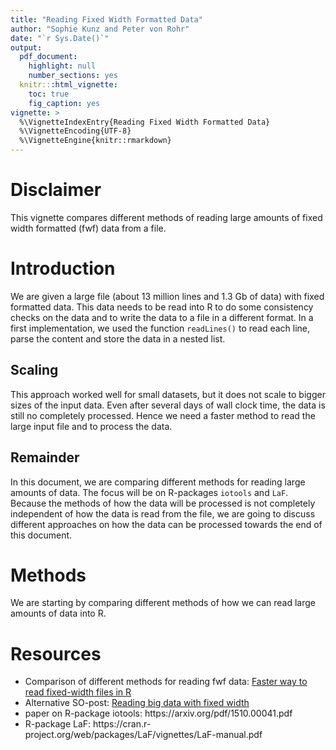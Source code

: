 ```yaml
---
title: "Reading Fixed Width Formatted Data"
author: "Sophie Kunz and Peter von Rohr"
date: "`r Sys.Date()`"
output: 
  pdf_document:
    highlight: null
    number_sections: yes
  knitr:::html_vignette:
    toc: true
    fig_caption: yes
vignette: >
  %\VignetteIndexEntry{Reading Fixed Width Formatted Data}
  %\VignetteEncoding{UTF-8}
  %\VignetteEngine{knitr::rmarkdown}
---
```


# Disclaimer
This vignette compares different methods of reading large amounts of fixed width formatted (fwf) data from a file. 


# Introduction
We are given a large file (about 13 million lines and 1.3 Gb of data) with fixed formatted data. This data needs to be read into R to do some consistency checks on the data and to write the data to a file in a different format. In a first implementation, we used the function `readLines()` to read each line, parse the content and store the data in a nested list. 

## Scaling
This approach worked well for small datasets, but it does not scale to bigger sizes of the input data. Even after several days of wall clock time, the data is still no completely processed. Hence we need a faster method to read the large input file and to process the data.

## Remainder
In this document, we are comparing different methods for reading large amounts of data. The focus will be on R-packages `iotools` and `LaF`. Because the methods of how the data will be processed is not completely independent of how the data is read from the file, we are going to discuss different approaches on how the data can be processed towards the end of this document.


# Methods
We are starting by comparing different methods of how we can read large amounts of data into R. 


# Resources
- Comparison of different methods for reading fwf data: 
[Faster way to read fixed-width files in R](https://stackoverflow.com/questions/24715894/faster-way-to-read-fixed-width-files-in-r)
- Alternative SO-post: [Reading big data with fixed width](https://stackoverflow.com/questions/18720036/reading-big-data-with-fixed-width)
- paper on R-package iotools: https://arxiv.org/pdf/1510.00041.pdf
- R-package LaF: https://cran.r-project.org/web/packages/LaF/vignettes/LaF-manual.pdf
